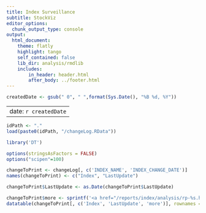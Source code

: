 ```yaml
---
title: Index Surveillance
subtitle: StockViz
editor_options:
  chunk_output_type: console
output: 
  html_document:
    theme: flatly
    highlight: tango
    self_contained: false
    lib_dir: analysis/rmdlib
    includes:
        in_header: header.html
        after_body: ../footer.html
---
```


```r

createdDate <- gsub(" 0", " ",format(Sys.Date(), "%B %d, %Y"))

```

---
date: `r createdDate`
---

```r
idPath <- "."
load(paste0(idPath, "/changeLog.RData"))

library('DT')

options(stringsAsFactors = FALSE)
options("scipen"=100)

```

```r

changeToPrint <- changeLog[, c('INDEX_NAME', 'INDEX_CHANGE_DATE')]
names(changeToPrint) <- c("Index", "LastUpdate")

changeToPrint$LastUpdate <- as.Date(changeToPrint$LastUpdate)

changeToPrint$more <- sprintf('<a href="/reports/index/analysis/rp-%s.html" target="_blank">>>></a>', changeLog$INAME)
datatable(changeToPrint[, c('Index', 'LastUpdate', 'more')], rownames = F, escape = c(rep(T, ncol(changeToPrint)-1), F), class = 'cell-border stripe', filter='none', options = list(dom = 't', pageLength = nrow(changeToPrint)))

```
